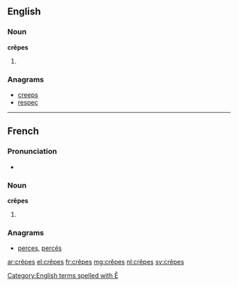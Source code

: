 ==English==

===Noun===
'''crêpes'''

# {{plural of|crêpe}}

===Anagrams===
* [[creeps#English|creeps]]
* [[respec#English|respec]]

[[Category:English terms spelled with Ê]]

----

==French==

===Pronunciation===
* {{audio|Fr-les crêpes.ogg|audio}}

===Noun===
'''crêpes'''

# {{plural of|crêpe|lang=fr|sort=crepes}}

===Anagrams===
* [[perces#French|perces]], [[percés#French|percés]]

[[ar:crêpes]]
[[el:crêpes]]
[[fr:crêpes]]
[[mg:crêpes]]
[[nl:crêpes]]
[[sv:crêpes]]